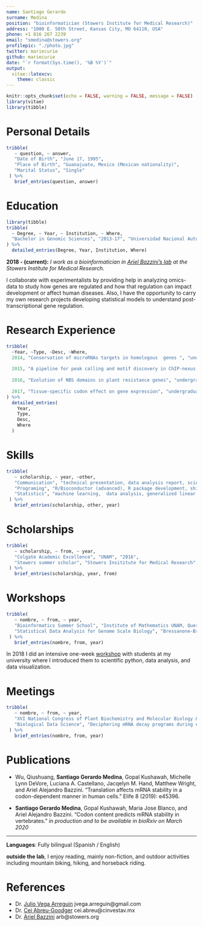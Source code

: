 ```yaml
---
name: Santiago Gerardo
surname: Medina
position: "bioinformatician (Stowers Institute for Medical Research)"
address: "1000 E. 50th Street, Kansas City, MO 64110, USA"
phone: +1 816 267 2239
email: "smedina@stowers.org"
profilepic: "./photo.jpg"
twitter: mariecurie
github: mariecurie
date: "`r format(Sys.time(), '%B %Y')`"
output: 
  vitae::latexcv:
    theme: classic
---
```


```r
knitr::opts_chunk$set(echo = FALSE, warning = FALSE, message = FALSE)
library(vitae)
library(tibble)
```

# Personal Details

```r
tribble(
   ~ question, ~ answer,
   "Date of Birth", "June 17, 1995",
   "Place of Birth", "Guanajuato, Mexico (Mexican nationality)",
   "Marital Status", "Single"
 ) %>%
   brief_entries(question, answer)
```

# Education

```r
library(tibble)
tribble(
  ~ Degree, ~ Year, ~ Institution, ~ Where,
  "Bachelor in Genomic Sciences", "2013-17", "Universidad Nacional Autónoma de México", "Léon, Mexico"
) %>% 
  detailed_entries(Degree, Year, Institution, Where)
```

**2018 - (current):** *I work as a bioinformatician in [Ariel Bazzini's lab](https://research.stowers.org/bazzinilab/) at the Stowers Institute for Medical Research.*

I collaborate with experimentalists by providing help in analyzing omics-data to study how genes are regulated and how that regulation can impact development or affect human diseases. Also, I have the opportunity to carry my own research projects developing statistical models to understand post-transcriptional gene regulation.

# Research Experience

```r
tribble(
  ~Year, ~Type, ~Desc, ~Where,
  2014, "Conservation of microRNAs targets in homologous  genes ", "undergraduate summer research, National Laboratory of Genomics for Biodiversity, Mexico, supervised by Dr. Cei Abreu |", "Using microarrays and RNA-seq data I evaluated if the microRNA’s target sites of homologous genes were conserved and also the conservation of expression pattern due to microRNA effect.",
  
  2015, "A pipeline for peak calling and motif discovery in ChIP-nexus data", "Stowers summer scholar, Stowers Institute, MO USA, supervised by Dr. Julia Zeitlinger |", "I benchmarked different tools for ChiP-seq data analysis with the purpose of developing a pipeline to analyze ChiP-nexus data.",
  
  2016, "Evolution of NBS domains in plant resistance genes", "undergraduate research, UNAM-Leon, supervised by Dr. Julio Vega Arreguin |", "I identified NBS domains of immune resistance genes in the genomes of 30 plant species with BLAST searches. Then I looked at the evolution of these domains with phylogenetic approaches.",
  
  2017, "Tissue-specific codon effect on gene expression", "undergraduate thesis, Stowers Institute, supervised by Dr. Ariel Bazzini |", "I employed Bayesian hierarchical GLMs to estimate the effect of each codon on gene expression across human tissues. For this, I analyzed hundreds of RNA-seq profiles from ENCODE. My analysis showed that the effect of each codon on the mRNA level varies across tissues. This is still ongoing work and now, with a successful collaboration of a graduate student in the lab, we are experimentally validation these results in zebrafish." 
) %>% 
  detailed_entries(
    Year, 
    Type,
    Desc,
    Where
  )
```

# Skills

```r
tribble(
   ~ scholarship, ~ year, ~other,
   "Communication", "technical presentation, data analysis report, scientific publications, data visualization", "",
   "Programing", "R/Bioconductor (advanced), R package development, shiny. Python (Scikit Learn, Pandas, NumPy, SciPy, Keras). Bash scripting, Pipeline development: Snakemake and lugi.", "",
   "Statistics", "machine learning,  data analysis, generalized linear regression, cluster analysis, principal components analysis, cross validation, generalized linear models, Monte Carlo simulation, Bayesian statistics", NA
 ) %>%
   brief_entries(scholarship, other, year)
```

# Scholarships

```r
tribble(
   ~ scholarship, ~ from, ~ year,
   "Colgate Academic Excellence", "UNAM", "2016",
   "Stowers summer scholar", "Stowers Insititute for Medical Research", "2015"
 ) %>%
   brief_entries(scholarship, year, from)
```

# Workshops

```r
tribble(
   ~ nombre, ~ from, ~ year,
   "Bioinformatics Summer School", "Institute of Mathematics UNAM, Querétaro", "2016",
   "Statistical Data Analysis for Genome Scale Biology", "Bressanone-Brixen", "2017"
 ) %>%
   brief_entries(nombre, from, year)
```

In 2018 I did an intensive one-week [workshop](https://github.com/santiago1234/taller_de_bioinformatica_2018) with students at my university where I introduced them to scientific python, data analysis, and data visualization.


# Meetings


```r
tribble(
   ~ nombre, ~ from, ~ year,
   "XVI National Congress of Plant Biochemistry and Molecular Biology & IX Symposium Mexico /USA,", "A pipeline for peak calling and motif discovery in ChIP-nexus data (poster)", "Querétaro-2016",
   "Biological Data Science", "Deciphering mRNA decay programs during embryogenesis (poster)", "CSHL-2018"
 ) %>%
   brief_entries(nombre, from, year)
```

# Publications

* Wu, Qiushuang, **Santiago Gerardo Medina**, Gopal Kushawah, Michelle Lynn DeVore, Luciana A. Castellano, Jacqelyn M. Hand, Matthew Wright, and Ariel Alejandro Bazzini. "Translation affects mRNA stability in a codon-dependent manner in human cells." Elife 8 (2019): e45396.

* **Santiago Gerardo Medina**, Gopal Kushawah, Maria Jose Blanco, and Ariel Alejandro Bazzini. "Codon content predicts mRNA stability in vertebrates." *in production and to be available in bioRxiv on March 2020*

***

**Languages**: Fully bilingual (Spanish / English)


**outside the lab**, I enjoy reading, mainly non-fiction, and outdoor activities including mountain biking, hiking, and horseback riding.

# References

+ Dr. [Julio Vega Arreguin](https://scholar.google.com/citations?user=lQThETwAAAAJ&hl=en) jvega.arreguin@gmail.com
+ Dr. [Cei Abreu-Goodger](http://ceiabreulab.org/) cei.abreu@cinvestav.mx
+ Dr. [Ariel Bazzini](https://research.stowers.org/bazzinilab/index.html) arb@stowers.org